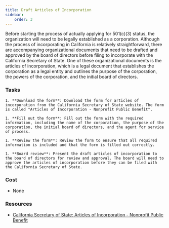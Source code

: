 ```yaml
---
title: Draft Articles of Incorporation
sidebar:
    order: 3
---
```


Before starting the process of actually applying for 501(c)(3) status, the organization will need to be legally established as a corporation. Although the process of incorporating in California is relatively straightforward, there are accompanying organizational documents that need to be drafted and approved by the board of directors before filing to incorporate with the California Secretary of State. One of these organizational documents is the articles of incorporation, which is a legal document that establishes the corporation as a legal entity and outlines the purpose of the corporation, the powers of the corporation, and the initial board of directors.

### Tasks

<Steps>

    1. **Download the form**: Download the form for articles of incorporation from the California Secretary of State website. The form is called "Articles of Incorporation - Nonprofit Public Benefit".

    1. **Fill out the form**: Fill out the form with the required information, including the name of the corporation, the purpose of the corporation, the initial board of directors, and the agent for service of process.

    1. **Review the form**: Review the form to ensure that all required information is included and that the form is filled out correctly.

    1. **Board review**: Present the draft articles of incorporation to the board of directors for review and approval. The board will need to approve the articles of incorporation before they can be filed with the California Secretary of State.

</Steps>

### Cost

- None

### Resources

- [California Secretary of State: Articles of Incorporation - Nonprofit Public Benefit](https://www.sos.ca.gov/business-programs/business-entities/forms/corporations-california-domestic)

